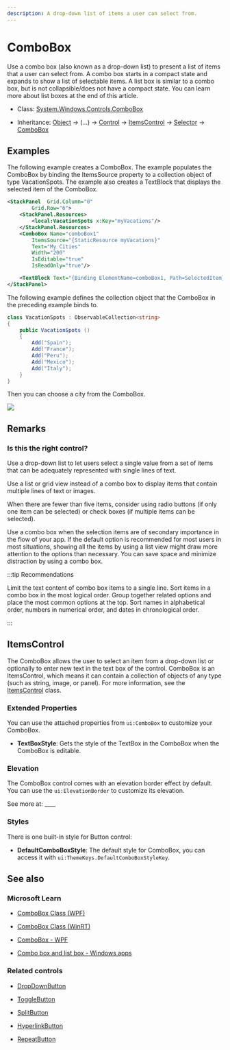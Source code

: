 ```yaml
---
description: A drop-down list of items a user can select from.
---
```


# ComboBox

Use a combo box (also known as a drop-down list) to present a list of items that a user can select from. A combo box starts in a compact state and expands to show a list of selectable items. A list box is similar to a combo box, but is not collapsible/does not have a compact state. You can learn more about list boxes at the end of this article.

- Class: [System.Windows.Controls](https://learn.microsoft.com/en-us/dotnet/api/system.windows.controls)[.ComboBox](https://learn.microsoft.com/en-us/dotnet/api/system.windows.controls.combobox)

- Inheritance: [Object](https://learn.microsoft.com/en-us/dotnet/api/system.object) → (...) → [Control](https://learn.microsoft.com/en-us/dotnet/api/system.windows.controls.control) → [ItemsControl](https://learn.microsoft.com/en-us/dotnet/api/system.windows.controls.itemscontrol) → [Selector](https://learn.microsoft.com/en-us/dotnet/api/system.windows.controls.primitives.selector) → [ComboBox](https://learn.microsoft.com/en-us/dotnet/api/system.windows.controls.combobox)



## Examples

The following example creates a ComboBox. The example populates the ComboBox by binding the ItemsSource property to a collection object of type VacationSpots. The example also creates a TextBlock that displays the selected item of the ComboBox.

```xml
<StackPanel  Grid.Column="0"
        Grid.Row="6">
    <StackPanel.Resources>
        <local:VacationSpots x:Key="myVacations"/>
    </StackPanel.Resources>
    <ComboBox Name="comboBox1"
        ItemsSource="{StaticResource myVacations}"
        Text="My Cities"
        Width="200"
        IsEditable="true"
        IsReadOnly="true"/>

    <TextBlock Text="{Binding ElementName=comboBox1, Path=SelectedItem}" Margin="0,10,0,0" HorizontalAlignment="Center"/>
</StackPanel>
```

The following example defines the collection object that the ComboBox in the preceding example binds to.

```csharp
class VacationSpots : ObservableCollection<string>
{
    public VacationSpots ()
    {
        Add("Spain");
        Add("France");
        Add("Peru");
        Add("Mexico");
        Add("Italy");
    }
}
```

Then you can choose a city from the ComboBox.

![](combobox-vacation-spot.png)

## Remarks

### Is this the right control?

Use a drop-down list to let users select a single value from a set of items that can be adequately represented with single lines of text.

Use a list or grid view instead of a combo box to display items that contain multiple lines of text or images.

When there are fewer than five items, consider using radio buttons (if only one item can be selected) or check boxes (if multiple items can be selected).

Use a combo box when the selection items are of secondary importance in the flow of your app. If the default option is recommended for most users in most situations, showing all the items by using a list view might draw more attention to the options than necessary. You can save space and minimize distraction by using a combo box.

:::tip Recommendations

Limit the text content of combo box items to a single line.
Sort items in a combo box in the most logical order. Group together related options and place the most common options at the top. Sort names in alphabetical order, numbers in numerical order, and dates in chronological order.

:::

## ItemsControl

The ComboBox allows the user to select an item from a drop-down list or optionally to enter new text in the text box of the control. ComboBox is an ItemsControl, which means it can contain a collection of objects of any type (such as string, image, or panel). For more information, see the [ItemsControl](https://learn.microsoft.com/en-us/dotnet/api/system.windows.controls.itemscontrol) class.

### Extended Properties

You can use the attached properties from `ui:ComboBox` to customize your ComboBox.

- **TextBoxStyle**: Gets the style of the TextBox in the ComboBox when the ComboBox is editable.

### Elevation

The ComboBox control comes with an elevation border effect by default. You can use the `ui:ElevationBorder` to customize its elevation.

See more at: ____

### Styles

There is one built-in style for Button control:

- **DefaultComboBoxStyle**: The default style for ComboBox, you can access it with `ui:ThemeKeys.DefaultComboBoxStyleKey`.

## See also

### Microsoft Learn

- [ComboBox Class (WPF)](https://learn.microsoft.com/en-us/dotnet/api/system.windows.controls.combobox)

- [ComboBox Class (WinRT)](https://learn.microsoft.com/en-us/windows/windows-app-sdk/api/winrt/microsoft.ui.xaml.controls.combobox)

- [ComboBox - WPF](https://learn.microsoft.com/en-us/dotnet/desktop/wpf/controls/combobox)

- [Combo box and list box - Windows apps](https://learn.microsoft.com/en-us/windows/apps/design/controls/combo-box)

### Related controls

- [DropDownButton](./dropdown-button)

- [ToggleButton](./toggle-button)

- [SplitButton](./split-button)

- [HyperlinkButton](./hyperlink-button)

- [RepeatButton](./repeat-button)